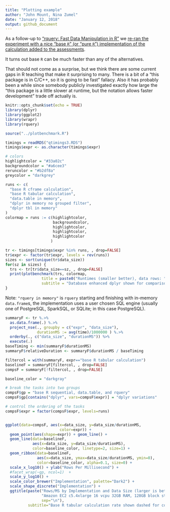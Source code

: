 ```yaml
---
title: "Plotting example"
author: "John Mount, Nina Zumel"
date: "January 12, 2018"
output: github_document
---
```


As a follow-up to ["rquery: Fast Data Manipulation in R"](http://www.win-vector.com/blog/2018/01/rquery-fast-data-manipulation-in-r/) we [re-ran the experiment with a nice "base `R`" (or "pure `R`") implementation of the calculation added to the assessments](https://github.com/WinVector/rquery/blob/master/extras/QTimingFollowup/QTiming.md).  

It turns out base `R` can be much faster than any of the alternatives.  

That should not come as a surprise, but we think there are some current gaps in R teaching that make it surprising to many.  There is a bit of a "this package is in C/C++, so it is going to be fast" fallacy.  Also it has probably been a while since somebody publicly investigated exactly how large the "this package is a little slower at runtime, but the notation allows faster development" trade off actually is.

```r
knitr::opts_chunk$set(echo = TRUE)
library(dplyr)
library(ggplot2)
library(wrapr)
library(rquery)

source("../plotbenchmark.R")

timings = readRDS("qtimings3.RDS")
timings$expr <- as.character(timings$expr)

# colors
highlightcolor = "#33a02c"
backgroundcolor = "#a6cee3"
reruncolor = "#b2df8a"
greycolor = "darkgrey"

```

```r
runs <- c(
  "base R cframe calculation",
  "base R tabular calculation",
  "data.table in memory",
  "dplyr in memory no grouped filter",
  "dplyr tbl in memory"
)
colormap = runs := c(highlightcolor,
                     backgroundcolor,
                     highlightcolor,
                     highlightcolor,
                     highlightcolor
                    )

tr <- timings[timings$expr %in% runs, , drop=FALSE]
tr$expr <- factor(tr$expr, levels = rev(runs))
sizes <- sort(unique(tr$data_size))
for(sz in sizes) {
  trs <- tr[tr$data_size==sz, , drop=FALSE]
  print(plotbenchmark(trs, colormap, 
                title = paste0("Runtimes (smaller better), data rows: ", sz),
                subtitle = "Database enhanced dplyr shown for comparison") )
}
```

Note: `"rquery in memory"` is `rquery` starting and finishing with in-memory 
`data.frame`s, the implementation uses a user chosen SQL engine (usually one of PostgreSQL, SparkSQL, or SQLite; in this case PostgreSQL).

```r
summaryF <- tr %.>% 
  as.data.frame(.) %.>%
  project_nse(., groupby = c("expr", "data_size"), 
              durationMS := avg(time)/1000000 ) %.>%
  orderby(., c("data_size", "durationMS")) %>%
  execute(.)
baseTiming <- min(summaryF$durationMS)
summaryF$relativeDuration <- summaryF$durationMS / baseTiming

filtercol = with(summaryF, expr=="base R tabular calculation")
baselineF = summaryF[filtercol, , drop=FALSE]
compsF = summaryF[!filtercol, , drop=FALSE]

baseline_color = "darkgray"

# break the tasks into two groups
compsF$gp = "base R sequential, data.table, and rquery"
compsF$gp[contains("dplyr", vars=compsF$expr)] = "dplyr variations"

# control the ordering of the tasks
compsF$expr = factor(compsF$expr, levels=runs)


ggplot(data=compsF, aes(x=data_size, y=data_size/durationMS, 
                        color=expr)) +
  geom_point(aes(shape=expr)) + geom_line() + 
  geom_line(data=baselineF, 
            aes(x=data_size, y=data_size/durationMS), 
            color=baseline_color, linetype=2, size=1) +
  geom_ribbon(data=baselineF, 
              aes(x=data_size, ymax=data_size/durationMS, ymin=0), 
              color=baseline_color, alpha=0.1, size=0) +
  scale_x_log10() + ylab("Rows Per Millisecond") +
  #facet_wrap(~gp, ncol=1)  + 
  scale_y_log10() +
  scale_color_brewer("Implementation", palette="Dark2") + 
  scale_shape_discrete("Implementation") + 
  ggtitle(paste("Rows/MS by Implementation and Data Size (larger is better)", 
                "Amazon EC2 c5.4xlarge 16 vcpu 32GB RAM, 128GB block storage, Ubuntu Server 16.04 LTS (HVM)",
                sep="\n"),
          subtitle="Base R tabular calculation rate shown dashed for comparison")


```
